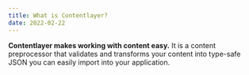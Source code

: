 ```yaml
---
title: What is Contentlayer?
date: 2022-02-22
---
```


**Contentlayer makes working with content easy.** It is a content preprocessor that validates and transforms your content into type-safe JSON you can easily import into your application.
